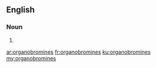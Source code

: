 ==English==

===Noun===
{{head|en}}

# {{plural of|organobromine}}

[[ar:organobromines]]
[[fr:organobromines]]
[[ku:organobromines]]
[[my:organobromines]]